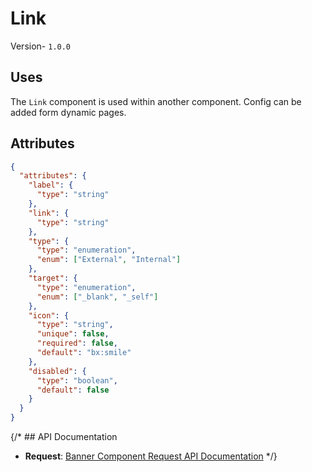 

# Link
Version- `1.0.0`

## Uses
The `Link` component is used within another component. Config can be added form dynamic pages.


## Attributes

```json
{
  "attributes": {
    "label": {
      "type": "string"
    },
    "link": {
      "type": "string"
    },
    "type": {
      "type": "enumeration",
      "enum": ["External", "Internal"]
    },
    "target": {
      "type": "enumeration",
      "enum": ["_blank", "_self"]
    },
    "icon": {
      "type": "string",
      "unique": false,
      "required": false,
      "default": "bx:smile"
    },
    "disabled": {
      "type": "boolean",
      "default": false
    }
  }
}
```

{/* ## API Documentation

- **Request**: [Banner Component Request API Documentation](#) */}